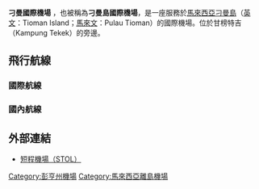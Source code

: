 {{Infobox Airport
| name         = 刁曼國際機場<br>Tioman International Airport
| nativename   = Lapangan Terbang Antarabangsa Tioman
| image        = Tioman runway 01.jpg
| IATA         = TOD
| ICAO         = WMBT
<center>{{Location map|Malaysia peninsula|width=250|float=center
|caption=|mark=Airplane_silhouette.svg|marksize=10
|label=TOD|position=right
|lat_deg=02|lat_min=49|lat_sec=08|lat_dir=N
|lon_deg=104|lon_min=09|lon_sec=36|lon_dir=E
}}<small>Location of airport in West Malaysia</small></center>
| type         = 民用
| owner        =  [[国库控股|国库控股]]（[[马来西亚政府|马来西亚政府]]）
| operator  =  [[马来西亚机场控股|马来西亚机场控股集团]]（MAHB）
| location     = {{MYS}}[[彭亨州|彭亨州]][[刁曼岛|刁曼岛]]
| elevation-f  = 13
| elevation-m  = 3.9
| coordinates  = {{nowrap|{{coord|02|49|08|N|104|09|36|E|region:MY_type:airport}}}}
| website      = 
| metric-rwy   = y
| r1-number    = 02/20
| r1-length-m  = 992
| r1-length-f  = 3,254
| r1-surface   = Tarmac
| footnotes    = Sources: [[Aeronautical_Information_Publication|AIP]] Malaysia
}}

'''刁曼國際機場''' {{airport codes|TOD|WMBT}}，也被稱為'''刁曼島國際機場'''，是一座服務於[[馬來西亞|馬來西亞]][[刁曼島|刁曼島]]（[[英文|英文]]：Tioman Island；[[馬來文|馬來文]]：Pulau Tioman）的國際機場。位於甘榜特吉（Kampung Tekek）的旁邊。

== 飛行航線 ==
=== 國際航線 ===
{{Airport-dest-list
|{{flagicon|MAS}}[[Berjaya_Air|Berjaya Air]]（J8）| [[新加坡樟宜機場|新加坡-樟宜]]
}}

=== 國內航線 ===
{{Airport-dest-list
|{{flagicon|MAS}}[[Berjaya_Air|Berjaya Air]]（J8）| [[蘇丹阿都阿兹沙機場|吉隆坡-梳邦]]
}}

== 外部連結 ==
* [http://www.malaysiaairports.com.my/index.php?ch=17&pg=55&ac=190 短程機場（STOL）]{{Wayback|url=http://www.malaysiaairports.com.my/index.php?ch=17&pg=55&ac=190 |date=20110719064410 }}

{{马来西亚机场}}

[[Category:彭亨州機場|Category:彭亨州機場]]
[[Category:馬來西亞離島機場|Category:馬來西亞離島機場]]